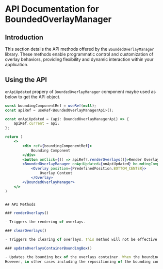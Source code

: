 
<Meta title="Documentation/API Documentation" />

# API Documentation for BoundedOverlayManager

## Introduction

This section details the API methods offered by the `BoundedOverlayManager` library. These methods enable programmatic control and customization of overlay behaviors, providing flexibility and dynamic interaction within your application.

## Using the API

`onApiUpdated` propery of `BoundedOverlayManager` component maybe used as below to get the API object.

```jsx
const boundingComponentRef = useRef(null);
const apiRef = useRef<BoundedOverlayManagerApi>();

const onApiUpdated = (api: BoundedOverlayManagerApi) => {
    apiRef.current = api;
};

return (
    <>
        <div ref={boundingComponentRef}>
            Bounding Component
        </div>
        <button onClick={() => apiRef?.renderOverlays()}>Render Overlays</button>
        <BoundedOverlayManager onApiUpdated={onApiUpdated} boundingComponentRef={boundingComponentRef} persistentlyShowOverlays={true}>
            <Overlay position={PredefinedPosition.BOTTOM_CENTER}>
                Overlay Content
            </Overlay>
        </BoundedOverlayManager>
    </>
)
```

```jsx

## API Methods

### renderOverlays()

- Triggers the rendering of overlays.

### clearOverlays()

- Triggers the clearing of overlays. This method will not be effective if the `persistentlyShowOverlays` prop is set to `true`.

### updateOverlaysContainerBoundingBox()

- Updates the bounding box of the overlays container. When the bounding component itself or the window is resized the library will automatically update the bounding box. 
However, in other cases including the repositioning of the bounding component, the bounding box will not be updated automatically. In such cases, this method can be used to update the bounding box manually.